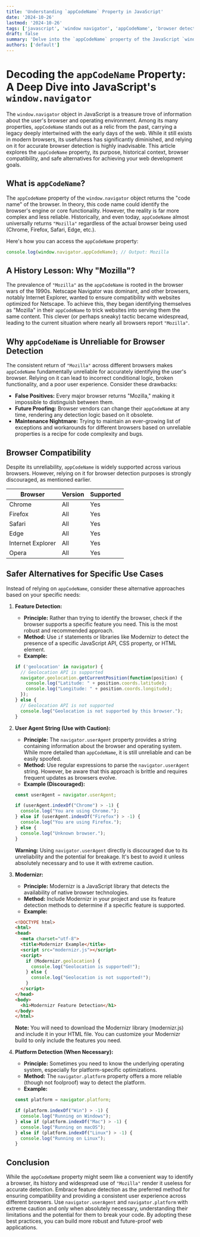 ```yaml
---
title: 'Understanding `appCodeName` Property in JavaScript'
date: '2024-10-26'
lastmod: '2024-10-26'
tags: ['javascript', 'window navigator', 'appCodeName', 'browser detection', 'browser compatibility', 'web development']
draft: false
summary: 'Delve into the `appCodeName` property of the JavaScript `window.navigator` object. Learn its purpose, historical context, browser compatibility, and why relying on it for browser detection is strongly discouraged.  Explore alternative methods for achieving specific web development goals.'
authors: ['default']
---
```


# Decoding the `appCodeName` Property: A Deep Dive into JavaScript's `window.navigator`

The `window.navigator` object in JavaScript is a treasure trove of information about the user's browser and operating environment.  Among its many properties, `appCodeName` stands out as a relic from the past, carrying a legacy deeply intertwined with the early days of the web. While it still exists in modern browsers, its usefulness has significantly diminished, and relying on it for accurate browser detection is highly inadvisable.  This article explores the `appCodeName` property, its purpose, historical context, browser compatibility, and safe alternatives for achieving your web development goals.

## What is `appCodeName`?

The `appCodeName` property of the `window.navigator` object returns the "code name" of the browser.  In theory, this code name could identify the browser's engine or core functionality. However, the reality is far more complex and less reliable.  Historically, and even today, `appCodeName` almost universally returns `"Mozilla"` regardless of the actual browser being used (Chrome, Firefox, Safari, Edge, etc.).

Here's how you can access the `appCodeName` property:

```javascript
console.log(window.navigator.appCodeName); // Output: Mozilla
```

## A History Lesson: Why "Mozilla"?

The prevalence of `"Mozilla"` as the `appCodeName` is rooted in the browser wars of the 1990s. Netscape Navigator was dominant, and other browsers, notably Internet Explorer, wanted to ensure compatibility with websites optimized for Netscape.  To achieve this, they began identifying themselves as "Mozilla" in their `appCodeName` to trick websites into serving them the same content. This clever (or perhaps sneaky) tactic became widespread, leading to the current situation where nearly all browsers report `"Mozilla"`.

## Why `appCodeName` is Unreliable for Browser Detection

The consistent return of `"Mozilla"` across different browsers makes `appCodeName` fundamentally unreliable for accurately identifying the user's browser. Relying on it can lead to incorrect conditional logic, broken functionality, and a poor user experience.  Consider these drawbacks:

*   **False Positives:** Every major browser returns "Mozilla," making it impossible to distinguish between them.
*   **Future Proofing:**  Browser vendors can change their `appCodeName` at any time, rendering any detection logic based on it obsolete.
*   **Maintenance Nightmare:** Trying to maintain an ever-growing list of exceptions and workarounds for different browsers based on unreliable properties is a recipe for code complexity and bugs.

## Browser Compatibility

Despite its unreliability, `appCodeName` is widely supported across various browsers. However, relying on it for browser detection purposes is strongly discouraged, as mentioned earlier.

| Browser        | Version   | Supported |
|----------------|-----------|-----------|
| Chrome         | All       | Yes       |
| Firefox        | All       | Yes       |
| Safari         | All       | Yes       |
| Edge           | All       | Yes       |
| Internet Explorer| All       | Yes       |
| Opera          | All       | Yes       |

## Safer Alternatives for Specific Use Cases

Instead of relying on `appCodeName`, consider these alternative approaches based on your specific needs:

1.  **Feature Detection:**

    *   **Principle:**  Rather than trying to identify the browser, check if the browser supports a specific feature you need. This is the most robust and recommended approach.
    *   **Method:** Use `if` statements or libraries like Modernizr to detect the presence of a specific JavaScript API, CSS property, or HTML element.
    *   **Example:**

    ```javascript
    if ('geolocation' in navigator) {
      // Geolocation API is supported
      navigator.geolocation.getCurrentPosition(function(position) {
        console.log("Latitude: " + position.coords.latitude);
        console.log("Longitude: " + position.coords.longitude);
      });
    } else {
      // Geolocation API is not supported
      console.log("Geolocation is not supported by this browser.");
    }
    ```

2.  **User Agent String (Use with Caution):**

    *   **Principle:**  The `navigator.userAgent` property provides a string containing information about the browser and operating system. While more detailed than `appCodeName`, it is still unreliable and can be easily spoofed.
    *   **Method:** Use regular expressions to parse the `navigator.userAgent` string. However, be aware that this approach is brittle and requires frequent updates as browsers evolve.
    *   **Example (Discouraged):**

    ```javascript
    const userAgent = navigator.userAgent;

    if (userAgent.indexOf("Chrome") > -1) {
      console.log("You are using Chrome.");
    } else if (userAgent.indexOf("Firefox") > -1) {
      console.log("You are using Firefox.");
    } else {
      console.log("Unknown browser.");
    }
    ```

    **Warning:** Using `navigator.userAgent` directly is discouraged due to its unreliability and the potential for breakage. It's best to avoid it unless absolutely necessary and to use it with extreme caution.

3.  **Modernizr:**

    *   **Principle:** Modernizr is a JavaScript library that detects the availability of native browser technologies.
    *   **Method:**  Include Modernizr in your project and use its feature detection methods to determine if a specific feature is supported.
    *   **Example:**

    ```html
    <!DOCTYPE html>
    <html>
    <head>
      <meta charset="utf-8">
      <title>Modernizr Example</title>
      <script src="modernizr.js"></script>
      <script>
        if (Modernizr.geolocation) {
          console.log("Geolocation is supported!");
        } else {
          console.log("Geolocation is not supported!");
        }
      </script>
    </head>
    <body>
      <h1>Modernizr Feature Detection</h1>
    </body>
    </html>
    ```

    **Note:** You will need to download the Modernizr library (modernizr.js) and include it in your HTML file.  You can customize your Modernizr build to only include the features you need.

4. **Platform Detection (When Necessary):**

    *   **Principle:**  Sometimes you need to know the underlying operating system, especially for platform-specific optimizations.
    *   **Method:**  The `navigator.platform` property offers a more reliable (though not foolproof) way to detect the platform.
    *   **Example:**

    ```javascript
    const platform = navigator.platform;

    if (platform.indexOf("Win") > -1) {
      console.log("Running on Windows");
    } else if (platform.indexOf("Mac") > -1) {
      console.log("Running on macOS");
    } else if (platform.indexOf("Linux") > -1) {
      console.log("Running on Linux");
    }
    ```

## Conclusion

While the `appCodeName` property might seem like a convenient way to identify a browser, its history and widespread use of `"Mozilla"` render it useless for accurate detection.  Embrace feature detection as the preferred method for ensuring compatibility and providing a consistent user experience across different browsers.  Use `navigator.userAgent` and `navigator.platform` with extreme caution and only when absolutely necessary, understanding their limitations and the potential for them to break your code. By adopting these best practices, you can build more robust and future-proof web applications.